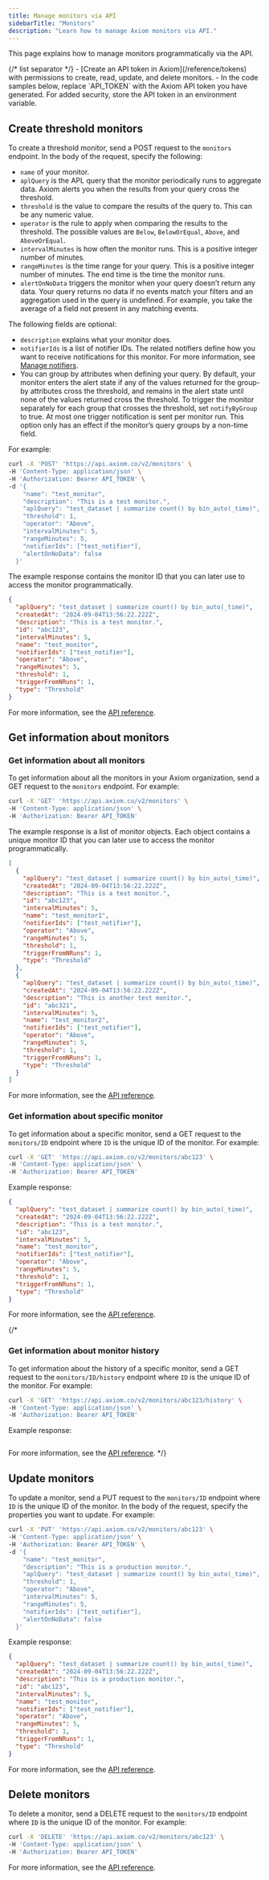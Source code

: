 ```yaml
---
title: Manage monitors via API
sidebarTitle: "Monitors"
description: "Learn how to manage Axiom monitors via API."
---
```



This page explains how to manage monitors programmatically via the API.

<Prerequisites />
{/* list separator */}
- [Create an API token in Axiom](/reference/tokens) with permissions to create, read, update, and delete monitors.
- In the code samples below, replace `API_TOKEN` with the Axiom API token you have generated. For added security, store the API token in an environment variable.

## Create threshold monitors

To create a threshold monitor, send a POST request to the `monitors` endpoint. In the body of the request, specify the following:
- `name` of your monitor.
- `aplQuery` is the APL query that the monitor periodically runs to aggregate data. Axiom alerts you when the results from your query cross the threshold.
- `threshold` is the value to compare the results of the query to. This can be any numeric value.
- `operator` is the rule to apply when comparing the results to the threshold. The possible values are `Below`, `BelowOrEqual`, `Above`, and `AboveOrEqual`.
- `intervalMinutes` is how often the monitor runs. This is a positive integer number of minutes.
- `rangeMinutes` is the time range for your query. This is a positive integer number of minutes. The end time is the time the monitor runs.
- `alertOnNoData` triggers the monitor when your query doesn’t return any data. Your query returns no data if no events match your filters and an aggregation used in the query is undefined. For example, you take the average of a field not present in any matching events.

The following fields are optional:
- `description` explains what your monitor does.
- `notifierIds` is a list of notifier IDs. The related notifiers define how you want to receive notifications for this monitor. For more information, see [Manage notifiers](/restapi/manage-resources/manage-notifiers).
- You can group by attributes when defining your query. By default, your monitor enters the alert state if any of the values returned for the group-by attributes cross the threshold, and remains in the alert state until none of the values returned cross the threshold. To trigger the monitor separately for each group that crosses the threshold, set `notifyByGroup` to true. At most one trigger notification is sent per monitor run. This option only has an effect if the monitor’s query groups by a non-time field.

For example:

```bash
curl -X 'POST' 'https://api.axiom.co/v2/monitors' \
-H 'Content-Type: application/json' \
-H 'Authorization: Bearer API_TOKEN' \
-d '{
    "name": "test_monitor",
    "description": "This is a test monitor.",
    "aplQuery": "test_dataset | summarize count() by bin_auto(_time)",
    "threshold": 1,
    "operator": "Above",
    "intervalMinutes": 5,
    "rangeMinutes": 5,
    "notifierIds": ["test_notifier"],
    "alertOnNoData": false
  }'
```

The example response contains the monitor ID that you can later use to access the monitor programmatically.

```json
{
  "aplQuery": "test_dataset | summarize count() by bin_auto(_time)",
  "createdAt": "2024-09-04T13:56:22.222Z",
  "description": "This is a test monitor.",
  "id": "abc123",
  "intervalMinutes": 5,
  "name": "test_monitor",
  "notifierIds": ["test_notifier"],
  "operator": "Above",
  "rangeMinutes": 5,
  "threshold": 1,
  "triggerFromNRuns": 1,
  "type": "Threshold"
}
```

For more information, see the [API reference](/restapi/endpoints/createMonitor).

## Get information about monitors

### Get information about all monitors

To get information about all the monitors in your Axiom organization, send a GET request to the `monitors` endpoint. For example:

```bash
curl -X 'GET' 'https://api.axiom.co/v2/monitors' \
-H 'Content-Type: application/json' \
-H 'Authorization: Bearer API_TOKEN'
```

The example response is a list of monitor objects. Each object contains a unique monitor ID that you can later use to access the monitor programmatically.

```json
[
  {
    "aplQuery": "test_dataset | summarize count() by bin_auto(_time)",
    "createdAt": "2024-09-04T13:56:22.222Z",
    "description": "This is a test monitor.",
    "id": "abc123",
    "intervalMinutes": 5,
    "name": "test_monitor1",
    "notifierIds": ["test_notifier"],
    "operator": "Above",
    "rangeMinutes": 5,
    "threshold": 1,
    "triggerFromNRuns": 1,
    "type": "Threshold"
  },
  {
    "aplQuery": "test_dataset | summarize count() by bin_auto(_time)",
    "createdAt": "2024-09-04T13:56:22.222Z",
    "description": "This is another test monitor.",
    "id": "abc321",
    "intervalMinutes": 5,
    "name": "test_monitor2",
    "notifierIds": ["test_notifier"],
    "operator": "Above",
    "rangeMinutes": 5,
    "threshold": 1,
    "triggerFromNRuns": 1,
    "type": "Threshold"
  }
]
```

For more information, see the [API reference](/restapi/endpoints/getMonitors).

### Get information about specific monitor

To get information about a specific monitor, send a GET request to the `monitors/ID` endpoint where `ID` is the unique ID of the monitor. For example:

```bash
curl -X 'GET' 'https://api.axiom.co/v2/monitors/abc123' \
-H 'Content-Type: application/json' \
-H 'Authorization: Bearer API_TOKEN'
```

Example response:

```json
{
  "aplQuery": "test_dataset | summarize count() by bin_auto(_time)",
  "createdAt": "2024-09-04T13:56:22.222Z",
  "description": "This is a test monitor.",
  "id": "abc123",
  "intervalMinutes": 5,
  "name": "test_monitor",
  "notifierIds": ["test_notifier"],
  "operator": "Above",
  "rangeMinutes": 5,
  "threshold": 1,
  "triggerFromNRuns": 1,
  "type": "Threshold"
}
```

For more information, see the [API reference](/restapi/endpoints/getMonitor).

{/*
### Get information about monitor history

To get information about the history of a specific monitor, send a GET request to the `monitors/ID/history` endpoint where `ID` is the unique ID of the monitor. For example:

```bash
curl -X 'GET' 'https://api.axiom.co/v2/monitors/abc123/history' \
-H 'Content-Type: application/json' \
-H 'Authorization: Bearer API_TOKEN'
```

Example response:

```json

```

For more information, see the [API reference](/restapi/endpoints/getMonitor).
*/}

## Update monitors

To update a monitor, send a PUT request to the `monitors/ID` endpoint where `ID` is the unique ID of the monitor. In the body of the request, specify the properties you want to update. For example:

```bash
curl -X 'PUT' 'https://api.axiom.co/v2/monitors/abc123' \
-H 'Content-Type: application/json' \
-H 'Authorization: Bearer API_TOKEN' \
-d '{
    "name": "test_monitor",
    "description": "This is a production monitor.",
    "aplQuery": "test_dataset | summarize count() by bin_auto(_time)",
    "threshold": 1,
    "operator": "Above",
    "intervalMinutes": 5,
    "rangeMinutes": 5,
    "notifierIds": ["test_notifier"],
    "alertOnNoData": false
  }'
```

Example response:

```json
{
  "aplQuery": "test_dataset | summarize count() by bin_auto(_time)",
  "createdAt": "2024-09-04T13:56:22.222Z",
  "description": "This is a production monitor.",
  "id": "abc123",
  "intervalMinutes": 5,
  "name": "test_monitor",
  "notifierIds": ["test_notifier"],
  "operator": "Above",
  "rangeMinutes": 5,
  "threshold": 1,
  "triggerFromNRuns": 1,
  "type": "Threshold"
}
```

For more information, see the [API reference](/restapi/endpoints/updateMonitor).

## Delete monitors

To delete a monitor, send a DELETE request to the `monitors/ID` endpoint where `ID` is the unique ID of the monitor. For example:

```bash
curl -X 'DELETE' 'https://api.axiom.co/v2/monitors/abc123' \
-H 'Content-Type: application/json' \
-H 'Authorization: Bearer API_TOKEN'
```

For more information, see the [API reference](/restapi/endpoints/deleteMonitor).